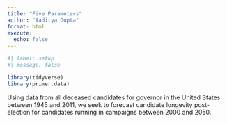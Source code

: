 ```yaml
---
title: "Five Parameters"
author: "Aaditya Gupta"
format: html
execute: 
  echo: false
---
```


```r
#| label: setup
#| message: false

library(tidyverse)
library(primer.data)
```

Using data from all deceased candidates for governor in the United States between 1945 and 2011, we seek to forecast candidate longevity post-election for candidates running in campaigns between 2000 and 2050.
